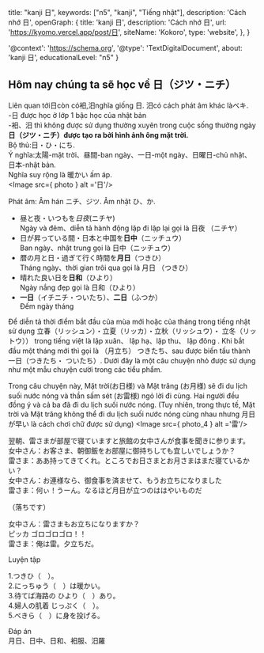 
  title: "kanji 日",
  keywords: ["n5", "kanji", "Tiếng nhật"],
  description: 'Cách nhớ 日',
  openGraph: {
    title: 'kanji 日',
    description: 'Cách nhớ 日',
    url: 'https://kyomo.vercel.app/post/日',
    siteName: 'Kokoro',
    type: 'website',
  },
}

  '@context': 'https://schema.org',
  '@type': 'TextDigitalDocument',
  about: 'kanji 日',
  educationalLevel: "n5"
}

## Hôm nay chúng ta sẽ học về 日（ジツ・ニチ）
Liên quan tới日còn có衵,汨nghĩa giống 日.
汨có cách phát âm khác làベキ.   
-日 được học ở lớp 1 bậc học của nhật bản   
-衵、汨 thì không được sử dụng thường xuyên
trong cuộc sống thường ngày   
**日（ジツ・ニチ）được tạo ra bởi hình ảnh ông 
mặt trời.**    
Bộ thủ:日・ひ・にち.   
Ý nghĩa:太陽-mặt trời、昼間-ban ngày、一日-một 
ngày、日曜日-chủ nhật、日本-nhật bản.   
Nghĩa suy rộng là 暖かい ấm áp.   
<Image src={ photo } alt ='日'/>

Phát âm: Âm hán ニチ、ジツ. Âm nhật ひ、か.   
- 昼と夜・いつもを*日夜*(ニチヤ)   
Ngày và đêm、diễn tả hành động lặp đi lặp 
lại gọi là 日夜 （ニチヤ）
- 日が昇っている間・日本と中国を**日中**（ニッチュウ）   
Ban ngày、nhật trung gọi là 日中（ニッチュウ）
- 暦の月と日・過ぎて行く時間を**月日**（つきひ）   
Tháng ngày、thời gian trôi qua gọi là 月日
（つきひ）
- 晴れた良い日を**日和**（ひより）   
Ngày nắng đẹp gọi là 日和（ひより）
- **一日**（イチニチ・ついたち）、**二日**（ふつか）   
Đếm ngày tháng

Để diễn tả thời điểm bắt đầu của mùa mới 
hoặc của tháng trong tiếng nhật sử dụng 
立春（リッシュン）・立夏（リッカ）・立秋（リッシュウ）・
立冬（リットウ）） trong tiếng việt là lập xuân、 
lập hạ、lập thu、 lập đông . 
Khi bắt đầu một tháng mới thì gọi là （月立ち）
つきたち、sau được biến tấu thành 一日（つきたち・
ついたち）.
Dưới đây là một câu chuyện nhỏ được sử dụng
như một mẫu chuyện cười trong các tiểu phẩm.

Trong câu chuyện này, Mặt trời(お日様) và Mặt
trăng (お月様) sẽ đi du lịch suối nước nóng và 
thần sấm sét (お雷様) ngỏ lời đi cùng. Hai người
đều đồng ý và cả ba đã đi du lịch suối nước nóng. 
(Tuy nhiên, trong thực tế, Mặt trời và Mặt trăng
không thể đi du lịch suối nước nóng cùng nhau 
nhưng 月日が早い là cách chơi chữ được sử dụng)
<Image src={ photo_4 } alt ='雷'/>

翌朝、雷さまが部屋で寝ていますと旅館の女中さんが食事を聞きに参ります。   
女中さん：お客さま、朝御飯をお部屋に御持ちしても宜しいでしょうか？   
雷さま：ああ持ってきてくれ。ところでお日さまとお月さまはまだ寝ているかい？   
女中さん：お連様なら、御食事を済ませて、もうお立ちになりました   
雷さま：何ぃ！うーん。なるほど月日が立つのははやいものだ   

（落ちです）

女中さん：雷さまもお立ちになりますか？   
ピッカ ゴロゴロゴロ！！   
雷さま：俺は雷。夕立ちだ。   

Luyện tập

1.つきひ（　）。   
2.にっちゅう（　）は暖かい。   
3.待てば海路の ひより（　）あり。   
4.婦人の肌着 じっぷく（　）。   
5.べきら（　）に身を投げる。   

Đáp án   
月日、日中、日和、衵服、汨羅
